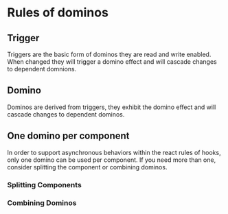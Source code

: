 
<Meta title="Domino/Rules" component={Component} />

# Rules of dominos

## Trigger
Triggers are the basic form of dominos they are read and write enabled. 
When changed they will trigger a domino effect and will cascade changes to dependent domnions.

<Story story={stories.Trigger} />

## Domino
Dominos are derived from triggers, they exhibit the domino effect and will cascade changes to dependent dominos.

<Story story={stories.Domino} />

## One domino per component
In order to support asynchronous behaviors within the react rules of hooks, only one domino can be used per component.
If you need more than one, consider splitting the component or combining dominos.

### Splitting Components

<Story story={stories.SplittingComponents} />

### Combining Dominos

<Story story={stories.CombiningDominos} />

